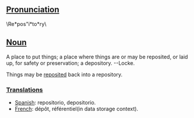 ==[[Pronunciation]]==

\Re*pos"i*to*ry\ 

==[[Noun]]==

A place to put things; a place where things are or may be reposited, or laid up, for safety or preservation; a depository. --Locke.

Things may be [[reposited]] back into a repository.


===[[Translation]]s===
*[[Spanish]]: repositorio, depositorio.
*[[French]]: dépôt, référentiel(in data storage context).